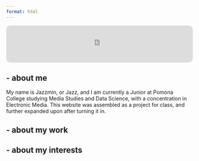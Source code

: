 ```yaml
---
format: html
---
```


:::: {.content-visible when-format="html"}
<iframe style="border-radius:12px" 
  src="https://open.spotify.com/embed/track/1xUhr8hmAdA8mF6VDJ3M1q" 
  width="100%" height="100" frameborder="0" 
  allow="autoplay; clipboard-write; encrypted-media; fullscreen; picture-in-picture">
</iframe>
::::

## - about me

My name is Jazzmin, or Jazz, and I am currently a Junior at Pomona College studying Media Studies and Data Science, with a concentration in Electronic Media. This website was assembled as a project for class, and further expanded upon after turning it in. 

## - about my work


## - about my interests
